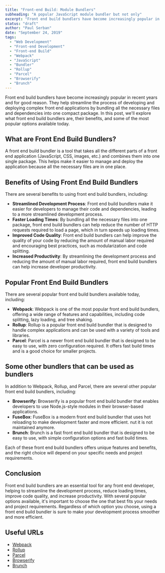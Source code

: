 ```yaml
---
title: "Front-end Build: Module Bundlers"
subheading: "A popular JavaScript module bundler but not only"
excerpt: "Front end build bundlers have become increasingly popular in recent years and for good reason. They help streamline the process of developing and deploying complex front end applications by bundling all the necessary files and dependencies into one compact package. In this post, we'll explore what front end build bundlers are, their benefits, and some of the most popular options available today."
status: "draft"
author: "Paul Serban"
date: "September 24, 2019"
tags:
  - "Web Development"
  - "Front-end Development"
  - "Front-end Build"
  - "Webpack"
  - "JavaScript"
  - "Bundler"
  - "Rollup"
  - "Parcel"
  - "Browserify"
  - "Brunch"
---
```


Front end build bundlers have become increasingly popular in recent years and for good reason. They help streamline the process of developing and deploying complex front end applications by bundling all the necessary files and dependencies into one compact package. In this post, we'll explore what front end build bundlers are, their benefits, and some of the most popular options available today.

## What are Front End Build Bundlers?

A front end build bundler is a tool that takes all the different parts of a front end application (JavaScript, CSS, images, etc.) and combines them into one single package. This helps make it easier to manage and deploy the application because all the necessary files are in one place.

## Benefits of Using Front End Build Bundlers

There are several benefits to using front end build bundlers, including:

- **Streamlined Development Process**: Front end build bundlers make it easier for developers to manage their code and dependencies, leading to a more streamlined development process.
- **Faster Loading Times**: By bundling all the necessary files into one package, front end build bundlers can help reduce the number of HTTP requests required to load a page, which in turn speeds up loading times.
- **Improved Code Quality**: Front end build bundlers can help improve the quality of your code by reducing the amount of manual labor required and encouraging best practices, such as modularization and code splitting.
- **Increased Productivity**: By streamlining the development process and reducing the amount of manual labor required, front end build bundlers can help increase developer productivity.

## Popular Front End Build Bundlers

There are several popular front end build bundlers available today, including:

- **Webpack**: Webpack is one of the most popular front end build bundlers, offering a wide range of features and capabilities, including code splitting, lazy loading, and tree shaking.
- **Rollup**: Rollup is a popular front end build bundler that is designed to handle complex applications and can be used with a variety of tools and libraries.
- **Parcel**: Parcel is a newer front end build bundler that is designed to be easy to use, with zero configuration required. It offers fast build times and is a good choice for smaller projects.

## Some other bundlers that can be used as bundlers

In addition to Webpack, Rollup, and Parcel, there are several other popular front end build bundlers, including:

- **Browserify**: Browserify is a popular front end build bundler that enables developers to use Node.js-style modules in their browser-based applications.
- **FuseBox**: FuseBox is a modern front end build bundler that uses hot reloading to make development faster and more efficient. nut it is not maintained anymore.
- **Brunch**: Brunch is a fast front end build bundler that is designed to be easy to use, with simple configuration options and fast build times.

Each of these front end build bundlers offers unique features and benefits, and the right choice will depend on your specific needs and project requirements.

## Conclusion

Front end build bundlers are an essential tool for any front end developer, helping to streamline the development process, reduce loading times, improve code quality, and increase productivity. With several popular options available, it's important to choose the one that best fits your needs and project requirements. Regardless of which option you choose, using a front end build bundler is sure to make your development process smoother and more efficient.

## Useful URLs
- [Webpack](https://webpack.js.org/)
- [Rollup](https://www.rollupjs.org/)
- [Parcel](https://parceljs.org/)
- [Browserify](https://browserify.org/)
- [Brunch](https://brunch.io/)